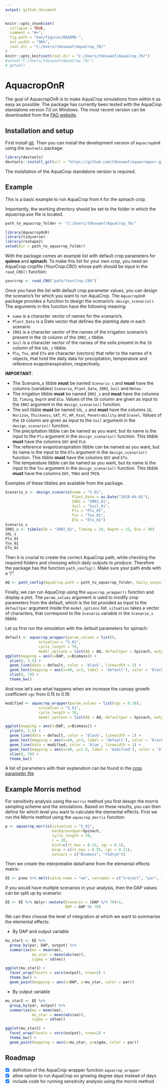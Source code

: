 ```yaml
---
output: github_document
---
```


<!-- README.md is generated from README.Rmd. Please edit that file -->

```r
knitr::opts_chunk$set(
  collapse = TRUE,
  comment = "#>",
  fig.path = "man/figures/README-",
  out.width = "90%",
  root.dir = "C:/Users/tdeswaef/AquaCrop_70/"
)
knitr::opts_knit$set(root.dir = "C:/Users/tdeswaef/AquaCrop_70/")
#setwd("C:/Users/tdeswaef/AquaCrop_70/")
# getwd()
```

# AquacropOnR

<!-- badges: start -->

<!-- badges: end -->

The goal of AquacropOnR is to make AquaCrop simulations from within `R` as easy as possible. The package has currently been tested with the AquaCrop standalone version 7.0 on Windows. The most recent version can be downloaded from the [FAO website](https://www.fao.org/aquacrop/software/aquacropplug-inprogramme/en/#c518670).

## Installation and setup

First install [git](https://git-scm.com/downloads).
Then you can install the development version of `AquacropOnR` using the `devtools` package:

``` r
library(devtools)
devtools::install_git(url = "https://github.com/tdeswaef/aquacroponr.git", force = TRUE)
```

The installation of the AquaCrop standalone version is required.

## Example

This is a basic example to run AquaCrop from `R` for the spinach crop.

Importantly, the working directory should be set to the folder in which the *aquacrop.exe* file is located.

```r
path_to_aquacrop_folder <- "C:/Users/tdeswaef/AquaCrop_70/"

```

```r
library(AquacropOnR)
library(tidyverse)
library(reshape2)
setwd(dir = path_to_aquacrop_folder)
```

With the package comes an example list with default crop parameters for **quinoa** and **spinach**. To make this list for your own crop, you need an AquaCrop cropfile (*YourCrop.CRO*) whose path should be input in the `read_CRO()` function:

``` r
yourcrop <- read_CRO("path/YourCrop.CRO")` 
```

Once you have the list with default crop parameter values, you can design the scenario's for which you want to run AquaCrop. The `AquacropOnR` package provides a function to design the scenario's: `design_scenario()`. The arguments in this function have the following meaning:

-   `name` is a character vector of names for the scenario's.
-   `Plant_Date` is a Date vector that defines the planting date in each scenario  
-   `IRRI` is a character vector of the names of the irrigation scenario's present in the `ID` column of the `IRRI_s` tibble.  
-   `Soil` is a character vector of the names of the soils present in the `ID` column of the `SOL_s` tibble. 
- `Plu`, `Tnx`, and `ETo` are character (vectors) that refer to the names of `R` objects, that hold the daily data for precipitation, temperature and reference evapotranspiration, respectively. 

**IMPORTANT**: 

- The Scenario_s tibble **must** be named `Scenario_s` and **must** have the columns (variables) `Scenario`, `Plant_Date`, `IRRI`, `Soil` and `Meteo`.  
- The irrigation tibble **must** be named `IRRI_s` and **must** have the columns `ID`, `Timing`, `Depth` and `ECw`. Values of the `ID` column are given as input to the `IRRI` argument in the `design_scenario()` function.  
- The soil tibble **must** be named `SOL_s` and **must** have the columns `ID`, `Horizon`, `Thickness`, `SAT`, `FC`, `WP`, `Ksat`, `Penetrability` and `Gravel`. Values of the `ID` column are given as input to the `Soil` argument in the `design_scenario()` function.  
- The precipitation tibble can be named as you want, but its name is the input to the `Plu` argument in the `design_scenario()` function. This tibble **must** have the columns `DOY` and `PLU`.  
- The reference evapotranspiration tibble can be named as you want, but its name is the input to the `ETo` argument in the `design_scenario()` function. This tibble **must** have the columns `DOY` and `ETo`.  
- The temperature tibble can be named as you want, but its name is the input to the `Tnx` argument in the `design_scenario()` function. This tibble **must** have the columns `DOY`, `TMAX` and `TMIN`.


Examples of these tibbles are available from the package.

```r
Scenario_s <- design_scenario(name = "S_01", 
                              Plant_Date = as.Date("2019-04-01"), 
                              IRRI = "IRRI_01", 
                              Soil = "Soil_01", 
                              Plu = "Plu_01",
                              Tnx = "Tnx_01",
                              ETo = "ETo_01")
Scenario_s
IRRI_s <- tibble(ID = "IRRI_01", Timing = 20, Depth = 25, ECw = 30)
SOL_s
Plu_01
Tnx_01
ETo_01
```

Then it is crucial to create the correct AquaCrop path, while checking the required folders and choosing which daily outputs to produce. Therefore the package has the function `path_config()`. Make sure your path ends with a "/".

```r
AQ <- path_config(AquaCrop.path = path_to_aquacrop_folder, Daily_output = c(1,2))
```

Finally, we can run AquaCrop using the `aquacrop_wrapper()` function and display a plot. The `param_values` argument is used to modify crop parameters from the default, which is the list provided as input to the `defaultpar` argument inside the `model_options` list. `situation` takes a vector of characters, that correspond to the `Scenario` variable in the `Scenario_s` tibble.

Let us first run the simulation with the default parameters for spinach:

```r
default <- aquacrop_wrapper(param_values = list(),
               situation = "S_01",
               cycle_length = 70,
               model_options = list(AQ = AQ, defaultpar = Spinach, output = "morris"))
ggplot(mapping = aes(x=DAP, y=Biomass)) +
  ylim(0, 3.5) +
  geom_line(data = default, color = 'black', linewidth = 1) +
  geom_text(mapping = aes(x=40, y=3, label = 'default'), color = 'black') +
  xlim(0, 70) +
  theme_bw()
```



And now let's see what happens when we increase the canopy growth coefficient `cgc` from 0.15 to 0.18:

```r
modified <- aquacrop_wrapper(param_values = list(cgc = 0.18),
               situation = "S_01",
               cycle_length = 70,
               model_options = list(AQ = AQ, defaultpar = Spinach, output = "def"))

ggplot(mapping = aes(x=DAP, y=Biomass)) +
  ylim(0, 3.5) +
  geom_line(data = default, color = 'black', linewidth = 1) +
  geom_text(mapping = aes(x=40, y=3, label = 'default'), color = 'black') +
  geom_line(data = modified, color = 'blue', linewidth = 1) +
  geom_text(mapping = aes(x=40, y=2.8, label = 'modified'), color = 'blue') +
  xlim(0, 70) +
  theme_bw()

```

A list of parameters with their explanation can be found in the [crop parameter file](Cropparameters.md)

## Example Morris method

For sensitivity analysis using the `morris` method you first design the morris sampling scheme and the simulations.
Based on these results, you can then define for which level you want to calculate the elemental effects.
First we run the Morris method using the `aquacrop_morris` function: 


```r

p <- aquacrop_morris(situation = "S_01", 
                     backgroundpar=Spinach, 
                     cycle_length = 70, 
                     r = 20, 
                     binf=c(rt_max = 0.12, cgc = 0.1), 
                     bsup = c(rt_max = 0.55, cgc = 0.21), 
                     outvars = c("Biomass", "YSdryS"))

``` 

Then we create the interpretable dataframe from the elemental effects matrix: 

```r
EE <- p$ee %>% melt(value.name = "ee", varnames = c("traject", "par", "DAP", "output"))

```

If you would have multiple scenarios in your analysis, then the DAP values can be split up by scenario:

```r

EE <- EE %>% dplyr::mutate(Scenario = (DAP %/% 70)+1,
                           DAP = DAP %% 70)

```

We can then choose the level of integration at which we want to summarise the elemental effects:

- By DAP and output variable

```r
mu_star1 <- EE %>%
  group_by(par, DAP, output) %>%
  summarise(mu = mean(ee),
            mu_star = mean(abs(ee)),
            sigma = sd(ee))

ggplot(mu_star1) +
  facet_wrap(facets = vars(output), nrow=2) +
  theme_bw() +
  geom_point(mapping = aes(x=DAP, y=mu_star, color = par))

```

- By output variable

```r
mu_star2 <- EE %>% 
  group_by(par, output) %>%
  summarise(mu = mean(ee),
            mu_star = mean(abs(ee)),
            sigma = sd(ee))

ggplot(mu_star2) +
  facet_wrap(facets = vars(output), nrow=2) +
  theme_bw() +
  geom_point(mapping = aes(x=mu_star, y=sigma, color = par))

```


## Roadmap

- [x] definition of the AquaCrop wrapper function `aquacrop_wrapper`  
- [x] allow option to run AquaCrop on growing degree days instead of days  
- [x] include code for running sensitivity analysis using the morris method  


